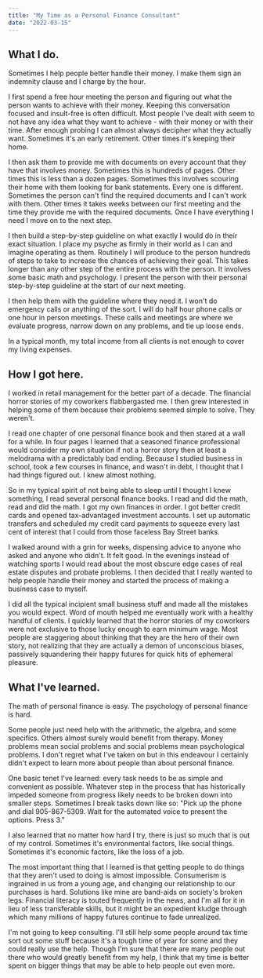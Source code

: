 ```yaml
---
title: "My Time as a Personal Finance Consultant"
date: "2022-03-15"
---
```


## What I do.

Sometimes I help people better handle their money. I make them sign an indemnity clause and I charge by the hour.

I first spend a free hour meeting the person and figuring out what the person wants to achieve with their money. Keeping this conversation focused and insult-free is often difficult. Most people I've dealt with seem to not have any idea what they want to achieve - with their money or with their time. After enough probing I can almost always decipher what they actually want. Sometimes it's an early retirement. Other times it's keeping their home.

I then ask them to provide me with documents on every account that they have that involves money. Sometimes this is hundreds of pages. Other times this is less than a dozen pages. Sometimes this involves scouring their home with them looking for bank statements. Every one is different. Sometimes the person can't find the required documents and I can't work with them. Other times it takes weeks between our first meeting and the time they provide me with the required documents. Once I have everything I need I move on to the next step.

I then build a step-by-step guideline on what exactly I would do in their exact situation. I place my psyche as firmly in their world as I can and imagine operating as them. Routinely I will produce to the person hundreds of steps to take to increase the chances of achieving their goal. This takes longer than any other step of the entire process with the person. It involves some basic math and psychology. I present the person with their personal step-by-step guideline at the start of our next meeting.

I then help them with the guideline where they need it. I won't do emergency calls or anything of the sort. I will do half hour phone calls or one hour in person meetings. These calls and meetings are where we evaluate progress, narrow down on any problems, and tie up loose ends.

In a typical month, my total income from all clients is not enough to cover my living expenses.

## How I got here.

I worked in retail management for the better part of a decade. The financial horror stories of my coworkers flabbergasted me. I then grew interested in helping some of them because their problems seemed simple to solve. They weren't.

I read one chapter of one personal finance book and then stared at a wall for a while. In four pages I learned that a seasoned finance professional would consider my own situation if not a horror story then at least a melodrama with a predictably bad ending. Because I studied business in school, took a few courses in finance, and wasn't in debt, I thought that I had things figured out. I knew almost nothing.

So in my typical spirit of not being able to sleep until I thought I knew something, I read several personal finance books. I read and did the math, read and did the math. I got my own finances in order. I got better credit cards and opened tax-advantaged investment accounts. I set up automatic transfers and scheduled my credit card payments to squeeze every last cent of interest that I could from those faceless Bay Street banks.

I walked around with a grin for weeks, dispensing advice to anyone who asked and anyone who didn't. It felt good. In the evenings instead of watching sports I would read about the most obscure edge cases of real estate disputes and probate problems. I then decided that I really wanted to help people handle their money and started the process of making a business case to myself.

I did all the typical incipient small business stuff and made all the mistakes you would expect. Word of mouth helped me eventually work with a healthy handful of clients. I quickly learned that the horror stories of my coworkers were not exclusive to those lucky enough to earn minimum wage. Most people are staggering about thinking that they are the hero of their own story, not realizing that they are actually a demon of unconscious biases, passively squandering their happy futures for quick hits of ephemeral pleasure.

## What I've learned.

The math of personal finance is easy. The psychology of personal finance is hard.

Some people just need help with the arithmetic, the algebra, and some specifics. Others almost surely would benefit from therapy. Money problems mean social problems and social problems mean psychological problems. I don't regret what I've taken on but in this endeavour I certainly didn't expect to learn more about people than about personal finance.

One basic tenet I've learned: every task needs to be as simple and convenient as possible. Whatever step in the process that has historically impeded someone from progress likely needs to be broken down into smaller steps. Sometimes I break tasks down like so: "Pick up the phone and dial 905-867-5309. Wait for the automated voice to present the options. Press 3."

I also learned that no matter how hard I try, there is just so much that is out of my control. Sometimes it's environmental factors, like social things. Sometimes it's economic factors, like the loss of a job.

The most important thing that I learned is that getting people to do things that they aren't used to doing is almost impossible. Consumerism is ingrained in us from a young age, and changing our relationship to our purchases is hard. Solutions like mine are band-aids on society's broken legs. Financial literacy is touted frequently in the news, and I'm all for it in lieu of less transferable skills, but it might be an expedient kludge through which many millions of happy futures continue to fade unrealized.

I'm not going to keep consulting. I'll still help some people around tax time sort out some stuff because it's a tough time of year for some and they could really use the help. Though I'm sure that there are many people out there who would greatly benefit from my help, I think that my time is better spent on bigger things that may be able to help people out even more.

